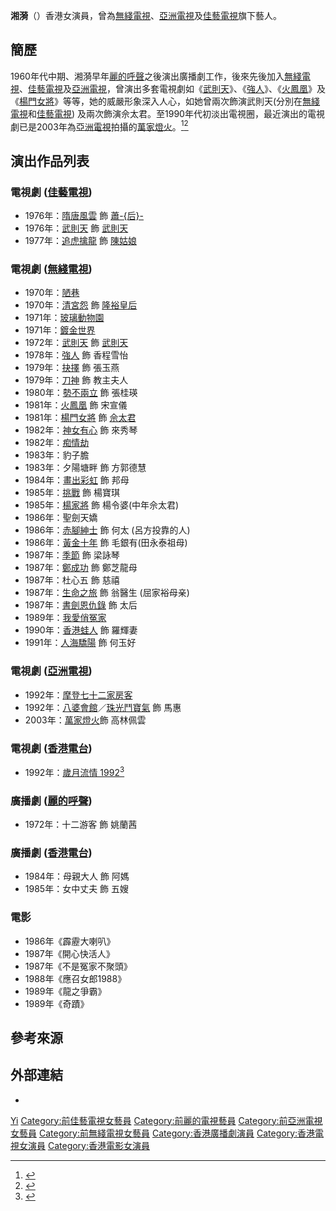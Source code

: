 {{藝人
|姓名 = 湘漪<br>Sheung Yi
|類型 = 女演員
|圖片 = <!--建議使用自由版權圖像-->
|圖片尺寸 =
|圖片簡介 =
|本名 = 湘漪
|外文名 = 
|外文 = 
|羅馬拼音 = Sheung Yi
|英文名 = 
|暱稱 =
|其他藝名 = 
|國籍 = {{CNHK}}
|民族 = [[漢族|漢族]]
|籍貫 =
|出生日期 = 
|出生地點 = 
|逝世日期 =
|逝世地點 =
|職業 = [[演員|演員]]、[[廣播劇|廣播劇]]
|語言 = [[粵語|粵語]]、[[英語|英語]]、[[國語|國語]]
|教育程度 = 大學
|宗教信仰 =
|配偶 = 
|兒女 = 四名女兒<ref>[https://mmis.hkpl.gov.hk/coverpage/-/coverpage/view?_coverpage_WAR_mmisportalportlet_hsf=%E6%B9%98%E6%BC%AA&_coverpage_WAR_mmisportalportlet_actual_q=%28%20verbatim_dc.collection%3A%28%22Old%5C%20HK%5C%20Newspapers%22%29%20%29%20AND+%28%20%28%20allTermsMandatory%3A%28true%29%20OR+all_dc.title%3A%28%E6%B9%98%E6%BC%AA%29%20OR+all_dc.creator%3A%28%E6%B9%98%E6%BC%AA%29%20OR+all_dc.contributor%3A%28%E6%B9%98%E6%BC%AA%29%20OR+all_dc.subject%3A%28%E6%B9%98%E6%BC%AA%29%20OR+fulltext%3A%28%E6%B9%98%E6%BC%AA%29%20OR+all_dc.description%3A%28%E6%B9%98%E6%BC%AA%29%20%29%20%29&_coverpage_WAR_mmisportalportlet_sort_field=score&p_r_p_-1078056564_c=QF757YsWv58StS6UNkXpij%2B6ngcIWODm&_coverpage_WAR_mmisportalportlet_o=1&_coverpage_WAR_mmisportalportlet_sort_order=desc 湘漪註顏有特效方] [[工商日報|工商日報]]. 1982-08-22</ref>
|父母 =
|出道地點 =
|出道作 =
|出道日期 = {{start date and age|1970}}
|代表作 = 電視劇[[武則天|武則天]]（1972、1976）<br>[[強人|強人]]（1978）<br>[[火鳳凰|火鳳凰]]（1981）<br>[[楊門女將|楊門女將]]（1981）
|活躍年代 = 1964年至2004年
|著名角色 = [[武則天_(影視作品)|武則天]]（佘太君）
|唱片公司 =
|經紀公司 = [[無綫電視|無綫電視]]（1970年-1976年、1978年-1992年）<br>[[佳藝電視|佳藝電視]]（1976年-1978年）<br>[[亞洲電視|亞洲電視]]（1992年,2004年）
|網站 =
|獎項 =
|IMDb = 2047015
|電影 =
|主持節目 = 
|廣播劇 = 
|舞台劇 =
|書籍 =
}}
'''湘漪'''（{{lang-en|Sheung Yi}}{{bd|}}）香港女演員，曾為[[無綫電視|無綫電視]]、[[亞洲電視|亞洲電視]]及[[佳藝電視|佳藝電視]]旗下藝人。

== 簡歷 ==
1960年代中期、湘漪早年[[麗的呼聲|麗的呼聲]]之後演出廣播劇工作，後來先後加入[[無綫電視|無綫電視]]、[[佳藝電視|佳藝電視]]及[[亞洲電視|亞洲電視]]，曾演出多套電視劇如《[[武則天_(影視作品)|武則天]]》、《[[強人_(電視劇)|強人]]》、《[[火鳳凰_(電視劇)|火鳳凰]]》及《[[楊門女將_(無綫電視劇)|楊門女將]]》等等，她的威嚴形象深入人心，如她曾兩次飾演武則天(分別在[[無綫電視|無綫電視]]和[[佳藝電視|佳藝電視]]) 及兩次飾演佘太君。至1990年代初淡出電視圈，最近演出的電視劇已是2003年為[[亞洲電視|亞洲電視]]拍攝的[[萬家燈火_(電視劇)|萬家燈火]]。<ref>{{Cite web |url=https://hk.entertainment.appledaily.com/entertainment/daily/article/20020921/2843444 |title=存档副本 |accessdate=2018-01-04 |archive-date=2018-01-04 |archive-url=https://web.archive.org/web/20180104073528/https://hk.entertainment.appledaily.com/entertainment/daily/article/20020921/2843444 |dead-url=no }}</ref><ref>{{Cite web |url=http://paper.wenweipo.com/2017/03/03/OT1703030007.htm |title=存档副本 |accessdate=2018-01-04 |archive-date=2018-01-04 |archive-url=https://web.archive.org/web/20180104075410/http://paper.wenweipo.com/2017/03/03/OT1703030007.htm |dead-url=no }}</ref>

== 演出作品列表 ==
=== 電視劇 ([[佳藝電視|佳藝電視]]) ===
*1976年：[[隋唐風雲|隋唐風雲]] 飾 [[愍皇后|蕭-{后}-]]
*1976年：[[武則天_(影視作品)|武則天]] 飾 [[武則天|武則天]]
*1977年：[[追虎擒龍|追虎擒龍]] 飾 [[陳姑娘|陳姑娘]]

=== 電視劇 ([[無綫電視|無綫電視]]) ===
*1970年：[[陋巷|陋巷]] 
*1970年：[[清宮怨|清宮怨]] 飾 [[隆裕皇后|隆裕皇后]]
*1971年：[[玻璃動物園|玻璃動物園]]
*1971年：[[鍍金世界|鍍金世界]]
*1972年：[[武則天_(電視劇)|武則天]] 飾 [[武則天|武則天]]
*1978年：[[強人_(電視劇)|強人]] 飾 香程雪怡
*1979年：[[抉擇_(電視劇)|抉擇]] 飾 張玉燕
*1979年：[[刀神|刀神]] 飾 教主夫人
*1980年：[[勢不兩立_(電視劇)|勢不兩立]] 飾 張桂瑛
*1981年：[[火鳳凰_(電視劇)|火鳳凰]] 飾 宋宣儀
*1981年：[[楊門女將_(1981年劇集)|楊門女將]] 飾 [[佘太君|佘太君]]
*1982年：[[神女有心|神女有心]] 飾 來秀琴
*1982年：[[痴情劫|痴情劫]]
*1983年：豹子膽
*1983年：夕陽塘畔 飾 方郭德慧
*1984年：[[畫出彩虹|畫出彩虹]] 飾 邦母
*1985年：[[挑戰_(1985年電視劇)|挑戰]] 飾 楊寶琪
*1985年：[[楊家將_(香港電視劇)|楊家將]] 飾 楊令婆(中年佘太君)
*1986年：聖劍天嬌
*1986年：[[赤腳紳士|赤腳紳士]] 飾  何太 (呂方投靠的人)
*1986年：[[黃金十年_(劇集)|黃金十年]] 飾 毛銀有(田永泰祖母)
*1987年：[[季節_(電視劇)|季節]] 飾 梁詠琴
*1987年：[[鄭成功_(無綫電視劇)|鄭成功]] 飾 鄭芝龍母
*1987年：杜心五	飾 慈禧 
*1987年：[[生命之旅_(電視劇)|生命之旅]] 飾 翁醫生 (屈家裕母亲)
*1987年：[[書劍恩仇錄_(1987年電視劇)|書劍恩仇錄]] 飾 太后
*1989年：[[我愛俏冤家|我愛俏冤家]] 
*1990年：[[香港蛙人|香港蛙人]] 飾 羅輝妻
*1991年：[[人海驕陽|人海驕陽]] 飾 何玉好

=== 電視劇 ([[亞洲電視|亞洲電視]]) ===
*1992年：[[摩登七十二家房客|摩登七十二家房客]]
*1992年：[[八婆會館|八婆會館]]／[[珠光鬥寶氣|珠光鬥寶氣]] 飾 馬惠 
*2003年：[[萬家燈火_(電視劇)|萬家燈火]]飾 高林佩雲

=== 電視劇 ([[香港電台|香港電台]]) ===
*1992年：[[歲月流情_1992|歲月流情 1992]]<ref>{{Cite web |url=http://app1.rthk.org.hk/php/tvarchivecatalog/episode.php?progid=189&tvcat=3 |title=戲劇：歲月流情 1992 |access-date=2021-01-29 |archive-date=2021-02-09 |archive-url=https://web.archive.org/web/20210209054154/http://app1.rthk.org.hk/php/tvarchivecatalog/episode.php?progid=189&tvcat=3 |dead-url=no }}</ref>

=== 廣播劇 ([[麗的呼聲|麗的呼聲]]) ===
*1972年：十二游客 飾 姚蘭茜

=== 廣播劇 ([[香港電台|香港電台]]) ===
*1984年：母親大人 飾 阿媽
*1985年：女中丈夫 飾 五嫂
===電影===
*1986年《霹靂大喇叭》 	
*1987年《開心快活人》 	
*1987年《不是冤家不聚頭》 	
*1988年《應召女郎1988》 	
*1989年《龍之爭霸》 	
*1989年《奇蹟》	
== 參考來源 ==
{{Reflist}}
==外部連結==
*{{Hkmdb name|8094}}
{{DEFAULTSORT:Shenng}}
[[Category:湘姓|Yi]]
[[Category:前佳藝電視女藝員|Category:前佳藝電視女藝員]]
[[Category:前麗的電視藝員|Category:前麗的電視藝員]]
[[Category:前亞洲電視女藝員|Category:前亞洲電視女藝員]]
[[Category:前無綫電視女藝員|Category:前無綫電視女藝員]]
[[Category:香港廣播劇演員|Category:香港廣播劇演員]]
[[Category:香港電視女演員|Category:香港電視女演員]]
[[Category:香港電影女演員|Category:香港電影女演員]]